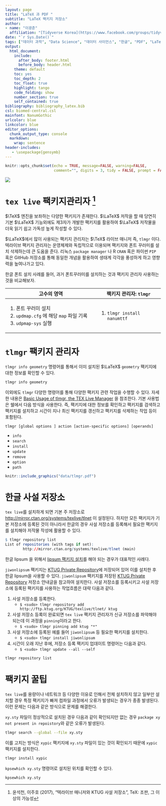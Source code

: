 ```yaml
---
layout: page
title: "LaTeX 과 PDF "
subtitle: "LaTeX 팩키지 저장소"
author:
- name: "이광춘"
  affiliation: "[Tidyverse Korea](https://www.facebook.com/groups/tidyverse/)"
date: "`r Sys.Date()`"
tags: ["데이터 과학", "Data Science", "데이터 사이언스", "한글", "PDF", "LaTeX", "팩키지", "사설 저장소", "저장소", "Repository"]
output:
  html_document: 
    include:
      after_body: footer.html
      before_body: header.html
    theme: default
    toc: yes
    toc_depth: 2
    toc_float: true
    highlight: tango
    code_folding: show
    number_section: true
    self_contained: true
bibliography: bibliography_latex.bib
csl: biomed-central.csl
mainfont: NanumGothic
urlcolor: blue
linkcolor: blue
editor_options: 
  chunk_output_type: console
  markdown: 
    wrap: sentence
header-includes:
   - \usepackage{gensymb}
---
```


```r
knitr::opts_chunk$set(echo = TRUE, message=FALSE, warning=FALSE,
                      comment="", digits = 3, tidy = FALSE, prompt = FALSE, fig.align = 'center')
```

```{=html}
<style>
div.blue { background-color:#e6f0ff; border-radius: 5px; padding: 10px;}
</style>
```
![](fig/tex-live-package-manager.png)

# `tex live` 팩키지관리자 [^1] {#tex-live-package-manager}

[^1]: 윤석천, 이주호 (2017), "텍라이브 매니저와 KTUG 사설 저장소", TeX: 조판, 그 이상의 가능성

$\TeX$ 엔진을 보좌하는 다양한 팩키지가 존재한다.
$\LaTeX$ 저작을 할 때 당연히 기본 $\LaTeX$ 기능외에도 제3자가 개발한 팩키지를 활용하여 $\LaTeX$ 저작물을 더욱 읽기 쉽고 가독성 높게 작성할 수 있다.

$\LaTeX$에서 많이 사용되는 팩키지 관리자는 $\TeX$ 라이브 매니저 즉, `tlmgr` 이다.
텍라이브 팩키지 관리자는 운영체제와 독립적으로 이용되며 팩키지와 폰트 꾸러미를 설치 삭제하는데 큰 도움을 준다.
리눅스 `package manager` 나 R `CRAN` 혹은 파이썬 `PIP` 혹은 GitHub 저장소를 통해 동일한 개념을 활용하여 생태계 각각을 풍성하게 하고 영향력을 높여나가고 있다.

한글 폰트 설치 사례를 들어, 과거 폰트꾸러미를 설치하는 것과 팩키지 관리자 사용하는 것을 비교해보자.

+------------------------------------------+------------------------------+
| 고수의 영역                              | 팩키지 관리자: `tlmgr`       |
+==========================================+==============================+
| 1.  폰트 꾸러미 설치                     | 1.  `tlmgr install nanumttf` |
| 2.  `updmap.cfg` 에 해당 `map` 파일 기록 |                              |
| 3.  `udpmap-sys` 실행                    |                              |
+------------------------------------------+------------------------------+

# `tlmgr` 팩키지 관리자 {#tlmgr-pkg-mgr}

`tlmgr info geometry` 명령어를 통해서 이미 설치된 $\LaTeX$ `geometry` 팩키지에 대한 정보를 확인할 수 있다.

```bash
tlmgr info geometry
```

이외에도 `tlmgr` 다양한 명령어를 통해 다양한 팩키지 관련 작업을 수행할 수 있다. 
자세한 내용은 [Basic Usage of tlmgr, the TEX Live Manager](http://tug.ctan.org/info/tlmgrbasics/doc/tlmgr.pdf) 을 참조한다.
기본 사용법은 쉘에서 다음 방식을 사용한다. 즉, 팩키지에 대한 정보를 확인하고 팩키지를 검색하고 팩키지를 설치하고 시간이 지나 최신 팩키지를 갱신하고 팩키지를 삭제하는 작업 등이 포함된다.

`tlmgr [global options ] action [action-specific options] [operands]`

- `info`
- `search`
- `install`
- `update`
- `remove`
- `option`
- `path`


```r
knitr::include_graphics("data/tlmgr.pdf")
```

# 한글 사설 저장소 {#tlmgr-pkg-repository}

`tex live`를 설치하게 되면 기본 주 저장소로 <http://mirror.ctan.org/systems/texlive/tlnet> 이 설정된다. 하지만 모든 팩키지가 기본 저장소에 등록된 것이 아니라서 한글의 경우 사설 저장소를 등록해서 필요한 팩키지를 설치해야 저작물 작성에 활용할 수 있다.

```r
$ tlmgr repository list
List of repositories (with tags if set):
        http://mirror.ctan.org/systems/texlive/tlnet (main)
```

한글 lipsum 을 위해서 [lipsum 팩키지 설치](https://statkclee.github.io/latex/latex-lipsum.html#3_%ED%95%9C%EA%B8%80_lipsum)를 해야 되는 경우가 대표적인 사례다.

`jiwonlipsum` 팩키지는 [KTUG Private Repository](http://wiki.ktug.org/wiki/wiki.php/KtugPrivateRepository)에 저장되어 있어 이를 설치한 후 한글 lipsum을 사용할 수 있다. `jiwonlipsum` 팩키지를 저장된 [KTUG Private Repository](http://wiki.ktug.org/wiki/wiki.php/KtugPrivateRepository) 저장소 안내글을 참고하여 설치한다. 사설 저장소를 등록시키고 사설 저장소에 등록된 팩키지를 사용하는 작업흐름은 대략 다음과 같다.

1. 사설 저장소를 등록한다.
    - `$ <sudo> tlmgr repository add http://ftp.ktug.org/KTUG/texlive/tlnet/ ktug`
1. 사설 저장소 등록이 완료되면 `tex live` 팩키지 관리자가 신규 저장소를 파악해야 되는데 이 과정을 `pinning`이라고 한다. 
    - `$ <sudo> tlmgr pinning add ktug "*"`
1. 사설 저장소에 등록된 예를 들어 `jiwonlipsum` 등 필요한 팩키지를 설치한다.    
    - `$ <sudo> tlmgr install jiwonlipsum`
1. 시간이 오래 지난 후에, 저장소 등록 팩키지 업데이트 명령어는 다음과 같다.
    - `$ <sudo> tlmgr update --all --self`

```bash
tlmgr repository list
```


# 팩키지 꿀팁 {#package-tip}

`tex live`를 용량이나 네트워크 등 다양한 이유로 인해서 전체 설치하지 않고 일부만 설치할 경우 특정 팩키지가 빠져 컴파일 과정에서 오류가 발생되는 경우가 종종 발생된다. 이런 문제는 다음과 같은 방식으로 문제를 해결한다.

`xy.sty` 파일이 정상적으로 설치된 경우 다음과 같이 확인되지만 없는 경우 `package xy not present in repoistory`와 같은 오류가 발생된다.

```bash
tlmgr search --global --file xy.sty
```

이를 고치는 방식은 `xypic` 팩키지에 `xy.sty` 파일이 있는 것이 확인되기 때문에 `xypic` 팩키지를 설치한다.

```bash
tlmgr install xypic
```

`kpsewhich xy.sty` 명령어로 설치된 위치를 확인할 수 있다.

```bash
kpsewhich xy.sty
```

